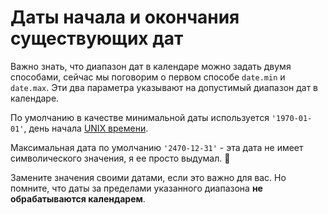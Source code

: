 # Даты начала и окончания существующих дат

Важно знать, что диапазон дат в календаре можно задать двумя способами, сейчас мы поговорим о первом способе `date.min` и `date.max`. Эти два параметра указывают на допустимый диапазон дат в календаре.

По умолчанию в качестве минимальной даты используется `'1970-01-01'`, день начала <a href="hhttps://en.wikipedia.org/wiki/Unix_time" rel="noreferrer" target="_blank">UNIX времени</a>.

Максимальная дата по умолчанию `'2470-12-31'` - эта дата не имеет символического значения, я ее просто выдумал. 🙂

Замените значения своими датами, если это важно для вас. Но помните, что даты за пределами указанного диапазона **не обрабатываются календарем**.

<Sandbox example="date-range-start-and-end-of-existing-dates" />
